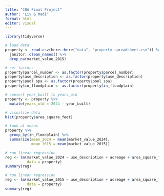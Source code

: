 ```yaml
---
title: "CBA Final Project"
author: "Liv & Madi"
format: html
editor: visual
---
```


```r
library(tidyverse)
```

```r
# load data
property <- read.csv(here::here("data", "property spreadsheet.csv")) %>% 
  janitor::clean_names() %>% 
  drop_na(market_value_2015)
```

```r
# set factors
property$parcel_number <- as.factor(property$parcel_number)
property$use_description <- as.factor(property$use_description)
property$pool_spa <- as.factor(property$pool_spa)
property$in_floodplain <- as.factor(property$in_floodplain)

# convert year_built to years_old
property <- property %>% 
  mutate(years_old = 2024 - year_built)
```

```r
# visualize data
hist(property$area_square_feet)
```

```r
# look at means
property %>% 
  group_by(in_floodplain) %>% 
  summarize(mean_2024 = mean(market_value_2024),
            mean_2015 = mean(market_value_2015))
```



```r
# run linear regression
reg <- lm(market_value_2024 ~ use_description + acreage + area_square_feet + years_old + number_bedrooms + number_bathrooms + number_fireplaces + garage + pool_spa + in_floodplain,
          data = property)
summary(reg)
```


```r
# run linear regression
reg <- lm(market_value_2015 ~ use_description + acreage + area_square_feet + years_old + number_bedrooms + number_bathrooms + number_fireplaces + garage + pool_spa + in_floodplain,
          data = property)
summary(reg)
```




